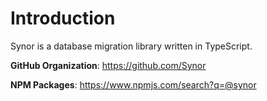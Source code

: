 # Introduction

Synor is a database migration library written in TypeScript.

**GitHub Organization**: https://github.com/Synor

**NPM Packages**: https://www.npmjs.com/search?q=@synor
